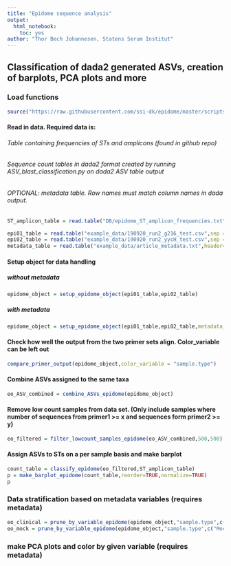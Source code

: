 ```yaml
---
title: "Epidome sequence analysis"
output:
  html_notebook:
    toc: yes
author: "Thor Bech Johannesen, Statens Serum Institut"
---
```


## **Classification of dada2 generated ASVs, creation of barplots, PCA plots and more**

### Load functions

```r
source("https://raw.githubusercontent.com/ssi-dk/epidome/master/scripts/epidome_functions.R")
```

#### Read in data. Required data is:
###### Table containing frequencies of STs and amplicons (found in github repo)
###### Sequence count tables in dada2 format created by running ASV_blast_classification.py on dada2 ASV table output
###### OPTIONAL: metadata table. Row names must match column names in dada output.
```r
ST_amplicon_table = read.table("DB/epidome_ST_amplicon_frequencies.txt",sep = "\t")

epi01_table = read.table("example_data/190920_run2_g216_test.csv",sep = ";",header=TRUE,row.names=1)
epi02_table = read.table("example_data/190920_run2_yycH_test.csv",sep = ";",header=TRUE,row.names=1)
metadata_table = read.table("example_data/article_metadata.txt",header=TRUE,row.names=1)
```


#### Setup object for data handling
##### without metadata
```r
epidome_object = setup_epidome_object(epi01_table,epi02_table)
```

##### with metadata
```r
epidome_object = setup_epidome_object(epi01_table,epi02_table,metadata_table = metadata_table)
```

#### Check how well the output from the two primer sets align. Color_variable can be left out
```r
compare_primer_output(epidome_object,color_variable = "sample.type")
```

#### Combine ASVs assigned to the same taxa
```r
eo_ASV_combined = combine_ASVs_epidome(epidome_object)
```
####  


#### Remove low count samples from data set. (Only include samples where number of sequences from primer1 >= x and sequences form primer2 >= y)
```r
eo_filtered = filter_lowcount_samples_epidome(eo_ASV_combined,500,500)
```

#### Assign ASVs to STs on a per sample basis and make barplot
```r
count_table = classify_epidome(eo_filtered,ST_amplicon_table)
p = make_barplot_epidome(count_table,reorder=TRUE,normalize=TRUE)
p
```



### Data stratification based on metadata variables (requires metadata)
```r
eo_clinical = prune_by_variable_epidome(epidome_object,"sample.type",c("Clinical"))
eo_mock = prune_by_variable_epidome(epidome_object,"sample.type",c("Mock community"))
```

### make PCA plots and color by given variable (requires metadata)




